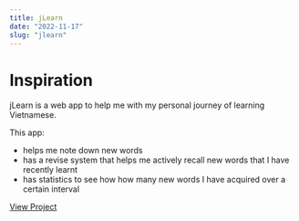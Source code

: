 ```yaml
---
title: jLearn
date: "2022-11-17"
slug: "jlearn"
---
```


# Inspiration

jLearn is a web app to help me with my personal journey of learning Vietnamese.

This app:

- helps me note down new words
- has a revise system that helps me actively recall new words that I have recently learnt
- has statistics to see how how many new words I have acquired over a certain interval

[View Project](https://jlearn.netlify.app/login)
